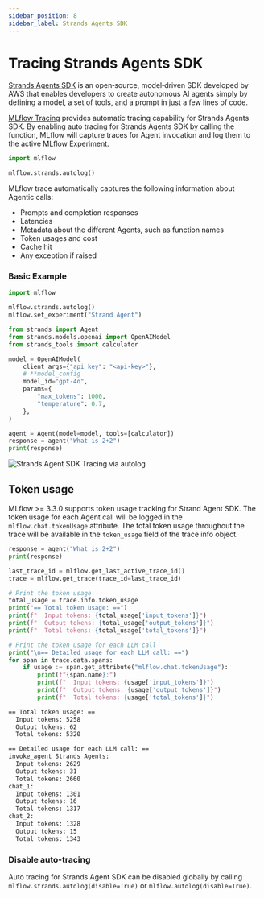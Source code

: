 ```yaml
---
sidebar_position: 8
sidebar_label: Strands Agents SDK
---
```



# Tracing Strands Agents SDK

<ImageBox src="/images/llms/strands/strands-tracing.png" alt="Agno Tracing via autolog" />

[Strands Agents SDK](https://github.com/strands-agents/sdk-python) is an open‑source, model‑driven SDK developed by AWS that enables developers to create autonomous AI agents
simply by defining a model, a set of tools, and a prompt in just a few lines of code.

[MLflow Tracing](../../) provides automatic tracing capability for Strands Agents SDK. By enabling auto tracing
for Strands Agents SDK by calling the <APILink fn="mlflow.strands.autolog" /> function, MLflow will capture traces for Agent invocation and log them to the active MLflow Experiment.

```python
import mlflow

mlflow.strands.autolog()
```

MLflow trace automatically captures the following information about Agentic calls:

- Prompts and completion responses
- Latencies
- Metadata about the different Agents, such as function names
- Token usages and cost
- Cache hit
- Any exception if raised

### Basic Example

```python
import mlflow

mlflow.strands.autolog()
mlflow.set_experiment("Strand Agent")

from strands import Agent
from strands.models.openai import OpenAIModel
from strands_tools import calculator

model = OpenAIModel(
    client_args={"api_key": "<api-key>"},
    # **model_config
    model_id="gpt-4o",
    params={
        "max_tokens": 1000,
        "temperature": 0.7,
    },
)

agent = Agent(model=model, tools=[calculator])
response = agent("What is 2+2")
print(response)
```

![Strands Agent SDK Tracing via autolog](/images/llms/strands/strands-tracing.png)

## Token usage

MLflow >= 3.3.0 supports token usage tracking for Strand Agent SDK. The token usage for each Agent call will be logged in the `mlflow.chat.tokenUsage` attribute. The total token usage throughout the trace will be
available in the `token_usage` field of the trace info object.

```python
response = agent("What is 2+2")
print(response)

last_trace_id = mlflow.get_last_active_trace_id()
trace = mlflow.get_trace(trace_id=last_trace_id)

# Print the token usage
total_usage = trace.info.token_usage
print("== Total token usage: ==")
print(f"  Input tokens: {total_usage['input_tokens']}")
print(f"  Output tokens: {total_usage['output_tokens']}")
print(f"  Total tokens: {total_usage['total_tokens']}")

# Print the token usage for each LLM call
print("\n== Detailed usage for each LLM call: ==")
for span in trace.data.spans:
    if usage := span.get_attribute("mlflow.chat.tokenUsage"):
        print(f"{span.name}:")
        print(f"  Input tokens: {usage['input_tokens']}")
        print(f"  Output tokens: {usage['output_tokens']}")
        print(f"  Total tokens: {usage['total_tokens']}")
```

```bash
== Total token usage: ==
  Input tokens: 5258
  Output tokens: 62
  Total tokens: 5320

== Detailed usage for each LLM call: ==
invoke_agent Strands Agents:
  Input tokens: 2629
  Output tokens: 31
  Total tokens: 2660
chat_1:
  Input tokens: 1301
  Output tokens: 16
  Total tokens: 1317
chat_2:
  Input tokens: 1328
  Output tokens: 15
  Total tokens: 1343
```

### Disable auto-tracing

Auto tracing for Strands Agent SDK can be disabled globally by calling `mlflow.strands.autolog(disable=True)` or `mlflow.autolog(disable=True)`.
